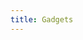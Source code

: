 ```yaml
---
title: Gadgets
---
```



<LinkCard
  href="https://nkid00.name/g/tic-tac-toe"
  title="Tic Tac Toe"
  description="Can you win the game?"
/>